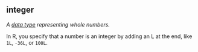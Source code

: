 ## integer

<dfn>A [data type](d.html#data-type) representing whole numbers.</dfn>

In R, you specify that a number is an integer by adding an L at the end, like `1L`, `-36L`, or `100L`.